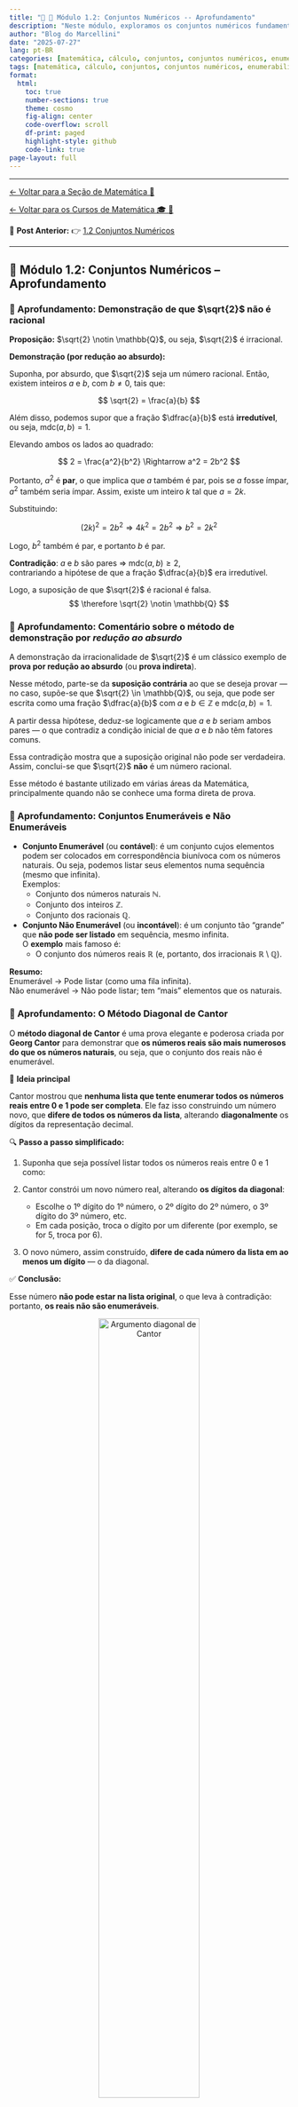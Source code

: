 ```yaml
---
title: "🧠 🔢 Módulo 1.2: Conjuntos Numéricos -- Aprofundamento"
description: "Neste módulo, exploramos os conjuntos numéricos fundamentais que serão utilizados ao longo do curso, com ênfase em suas principais propriedades e exemplos característicos, oferecendo uma visão mais aprofundada de cada um."
author: "Blog do Marcellini"
date: "2025-07-27"
lang: pt-BR
categories: [matemática, cálculo, conjuntos, conjuntos numéricos, enumerabilidade, Cantor, corpo, exercícios]
tags: [matemática, cálculo, conjuntos, conjuntos numéricos, enumerabilidade, Cantor, corpo, exercícios]
format:
  html:
    toc: true
    number-sections: true
    theme: cosmo
    fig-align: center
    code-overflow: scroll
    df-print: paged
    highlight-style: github
    code-link: true
page-layout: full
---
```

---


[← Voltar para a Seção de Matemática 🧮](/posts/matematica/index.qmd)

[← Voltar para os Cursos de Matemática 🎓 🧮](/posts/cursos/matematica/index.qmd)

🎯 **Post Anterior:** 👉 [1.2 Conjuntos Numéricos](/posts/cursos/matematica/calculo/modulo-1/1.2-conjuntos.qmd)

---

<div class=invisivel>
## 🔢 Módulo 1.2: Conjuntos Numéricos -- Aprofundamento
</div>

### 🧠 Aprofundamento: Demonstração de que $\sqrt{2}$ não é racional

::: {.callout-note collapse=false title="🧠 Aprofundamento: Demonstração de que $\sqrt{2}$ não é racional"}
**Proposição:** $\sqrt{2} \notin \mathbb{Q}$, ou seja, $\sqrt{2}$ é irracional.

**Demonstração (por redução ao absurdo):**

Suponha, por absurdo, que $\sqrt{2}$ seja um número racional. Então, existem inteiros $a$ e $b$, com $b \ne 0$, tais que:

$$
\sqrt{2} = \frac{a}{b}
$$

Além disso, podemos supor que a fração $\dfrac{a}{b}$ está **irredutível**, ou seja, $\mathrm{mdc}(a, b) = 1$.

Elevando ambos os lados ao quadrado:

$$
2 = \frac{a^2}{b^2} \Rightarrow a^2 = 2b^2
$$

Portanto, $a^2$ é **par**, o que implica que $a$ também é par, pois se $a$ fosse ímpar, $a^2$ também seria ímpar. Assim, existe um inteiro $k$ tal que $a = 2k$.

Substituindo:

$$
(2k)^2 = 2b^2 \Rightarrow 4k^2 = 2b^2 \Rightarrow b^2 = 2k^2
$$

Logo, $b^2$ também é par, e portanto $b$ é par.

**Contradição**: $a$ e $b$ são pares ⇒ $\mathrm{mdc}(a, b) \geq 2$,  
contrariando a hipótese de que a fração $\dfrac{a}{b}$ era irredutível.

Logo, a suposição de que $\sqrt{2}$ é racional é falsa.  
$$
\therefore \sqrt{2} \notin \mathbb{Q}
$$
:::


### 🧠 Aprofundamento: Comentário sobre o método de demonstração por *redução ao absurdo*

::: {.callout-important collapse=false title="🧠 Aprofundamento: Comentário sobre o método de demonstração por *redução ao absurdo*"}
A demonstração da irracionalidade de $\sqrt{2}$ é um clássico exemplo de **prova por redução ao absurdo** (ou **prova indireta**).

Nesse método, parte-se da **suposição contrária** ao que se deseja provar — no caso, supõe-se que $\sqrt{2} \in \mathbb{Q}$, ou seja, que pode ser escrita como uma fração $\dfrac{a}{b}$ com $a$ e $b \in \mathbb{Z}$ e $\mathrm{mdc}(a,b) = 1$.

A partir dessa hipótese, deduz-se logicamente que $a$ e $b$ seriam ambos pares — o que contradiz a condição inicial de que $a$ e $b$ não têm fatores comuns.

Essa contradição mostra que a suposição original não pode ser verdadeira.  
Assim, conclui-se que $\sqrt{2}$ **não** é um número racional.

Esse método é bastante utilizado em várias áreas da Matemática, principalmente quando não se conhece uma forma direta de prova.
:::


### 🧠 Aprofundamento: Conjuntos Enumeráveis e Não Enumeráveis

::: {.callout-note collapse=false title="🧠 Aprofundamento: Conjuntos Enumeráveis e Não Enumeráveis"}
- **Conjunto Enumerável** (ou **contável**): é um conjunto cujos elementos podem ser colocados em correspondência biunívoca com os números naturais. Ou seja, podemos listar seus elementos numa sequência (mesmo que infinita).  
  Exemplos:
  - Conjunto dos números naturais $\mathbb{N}$.
  - Conjunto dos inteiros $\mathbb{Z}$.
  - Conjunto dos racionais $\mathbb{Q}$.

- **Conjunto Não Enumerável** (ou **incontável**): é um conjunto tão “grande” que **não pode ser listado** em sequência, mesmo infinita.  
  O **exemplo** mais famoso é:
  - O conjunto dos números reais $\mathbb{R}$ $(\text{e, portanto, dos irracionais } \mathbb{R} \setminus \mathbb{Q})$.

**Resumo:**  
Enumerável → Pode listar (como uma fila infinita).  
Não enumerável → Não pode listar; tem “mais” elementos que os naturais.
:::


### 🧠 Aprofundamento: O Método Diagonal de Cantor

::: {.callout-important collapse=false title="🧠 Aprofundamento: O Método Diagonal de Cantor"}
O **método diagonal de Cantor** é uma prova elegante e poderosa criada por **Georg Cantor** para demonstrar que **os números reais são mais numerosos do que os números naturais**, ou seja, que o conjunto dos reais não é enumerável.

🧩 **Ideia principal**

Cantor mostrou que **nenhuma lista que tente enumerar todos os números reais entre 0 e 1 pode ser completa**. Ele faz isso construindo um número novo, que **difere de todos os números da lista**, alterando **diagonalmente** os dígitos da representação decimal.

🔍 **Passo a passo simplificado:**

1. Suponha que seja possível listar todos os números reais entre 0 e 1 como:

   \begin{equation}
      \begin{aligned}
         & x_1=0 . a_{11} a_{12} a_{13} a_{14} \\
         & x_2=0 . a_{21} a_{22} a_{23} a_{24} \\
         & x_3=0 . a_{31} a_{32} a_{33} a_{34} \\
         & \cdots
      \end{aligned}
   \end{equation}   

2. Cantor constrói um novo número real, alterando **os dígitos da diagonal**:  
   - Escolhe o 1º dígito do 1º número, o 2º dígito do 2º número, o 3º dígito do 3º número, etc.  
   - Em cada posição, troca o dígito por um diferente (por exemplo, se for 5, troca por 6).

3. O novo número, assim construído, **difere de cada número da lista em ao menos um dígito** — o da diagonal.

✅ **Conclusão:**

Esse número **não pode estar na lista original**, o que leva à contradição: portanto, **os reais não são enumeráveis**.

<div style="text-align: center;">
  <img src="../images/Diagonal_argument_01_svg.svg" alt="Argumento diagonal de Cantor" width="60%">
  <figcaption><strong>Método Diagonal de Cantor</strong></figcaption>
  <p style="font-size: 0.8em; margin-top: 0.5em;">
    Crédito: Por Jochen Burghardt — Obra do próprio, <a href="https://commons.wikimedia.org/w/index.php?curid=30402203" target="_blank">CC BY-SA 3.0</a>
  </p>
</div>

:::

### 🧠 Aprofundamento: O Método Diagonal de Cantor e a Enumerabilidade dos Racionais Positivos
::: {.callout-note collapse=false title="O Método Diagonal de Cantor e a Enumerabilidade dos Racionais Positivos"}

Uma descoberta surpreendente sobre os números racionais foi feita no final do século XIX e impulsionou a criação da **Teoria dos Conjuntos** por **Georg Cantor**, a partir de 1872. Embora os números racionais sejam densos e não possam ser ordenados de forma simples por magnitude, eles podem ser dispostos como uma sequência infinita $r_1, r_2, \ldots, r_n, \ldots$ na qual todo número racional aparece uma vez.

Dessa forma, os números racionais podem ser enumerados ou contados como primeiro, segundo, ..., enésimo número racional, mesmo que essa ordem não corresponda à ordem de grandeza dos números. Esse resultado — que também vale para os racionais contidos em qualquer intervalo — é expressado assim: **os números racionais são enumeráveis**, ou formam um **conjunto enumerável**.

Para provar esse resultado, basta fornecer uma regra para organizar os números racionais positivos em uma sequência. Todo número racional positivo pode ser escrito como $p/q$, onde $p$ e $q$ são naturais. Para cada inteiro positivo $k$, há exatamente $k-1$ frações da forma $p/q$ em que $p + q = k$. Estas são organizadas em ordem crescente de $p$.

Escrevendo essas listas para $k = 2, 3, 4, \ldots$, obtemos (ver Figura abaixo) uma sequência que contém todos os racionais positivos. Omitindo as frações cujos numeradores e denominadores têm um fator comum maior que 1 — pois representam o mesmo número racional que uma fração anterior — obtemos a sequência:

$$
\frac{1}{1}, \frac{1}{2}, \frac{2}{1}, \frac{1}{3}, \frac{3}{1}, \frac{1}{4}, \frac{2}{3}, \frac{3}{2}, \frac{4}{1}, \frac{1}{5}, \frac{5}{1}, \frac{1}{6}, \frac{2}{5}, \ldots
$$

na qual todo número racional positivo aparece exatamente uma vez. Uma sequência similar contendo todos os números racionais (positivos e negativos) ou apenas os contidos em um intervalo particular pode ser facilmente construída.


<div style="text-align: center;">
  <img src="../images/Diagonal_argument.svg" alt="Método Diagonal de CantorMétodo Diagonal de Cantor" width="60%">
  <figcaption><strong>🧠 Método Diagonal de Cantor: Enumerabilidade dos Racionais Positivos</strong></figcaption>
  <p style="font-size: 0.8em; margin-top: 0.5em;">
    Crédito: Por <a href="//commons.wikimedia.org/wiki/User:Cronholm144" title="User:Cronholm144">Cronholm144</a> - <span class="int-own-work" lang="pt">Obra do próprio</span>, <a href="http://creativecommons.org/licenses/by-sa/3.0/" title="Creative Commons Attribution-Share Alike 3.0">CC BY-SA 3.0</a>, <a href="https://commons.wikimedia.org/w/index.php?curid=2203732">Hiperligação</a>
  </p>
</div>

> A demonstração do teorema segue a apresentação clássica encontrada em Courant e John (1996).

:::


### 🧠 Aprofundamento: Demonstração da Finitude da Representação Decimal

> 🔍 **Teorema:** A fração $\dfrac{a}{b}$ tem representação decimal finita **se e somente se** o denominador $b$ (na forma irredutível) tem como fatores **apenas 2 e 5.**

::: {.callout-important collapse=false title="🧠 Aprofundamento: Demonstração da Finitude da Representação Decimal"}

🔍 **Teorema:** A fração $\dfrac{a}{b}$ tem representação decimal finita **se e somente se** o denominador $b$ (na forma irredutível) tem como fatores **apenas 2 e 5.**

---

✍️ **Demonstração:**

 Seja uma fração racional irredutível $\dfrac{a}{b}$, com $a \in \mathbb{Z}$ e $b \in \mathbb{N}$.

 A representação decimal de $\dfrac{a}{b}$ será **finita** se e somente se for possível escrevê-la como uma fração com denominador da forma $10^n$.

 Sabemos que $10^n = 2^n \cdot 5^n$, ou seja, os únicos fatores primos de $10^n$ são **2** e **5**.

 Logo, se a fração $\dfrac{a}{b}$ puder ser reescrita com denominador $10^n$, então o denominador original $b$ (já simplificado com $a$) **só pode conter os fatores primos 2 e 5**.

 Se $b$ tiver algum outro fator primo (como 3, 7, 11, etc.), então **não será possível transformá-lo em uma potência de 10**, e sua representação decimal será **infinita periódica** (isto é, uma **dízima periódica**).

 ---

 🔢 **Exemplos**:

 - $\dfrac{3}{8} = 0{,}375$ ✅  
   (Denominador $8 = 2^3$, apenas fator 2 → decimal finita)

 - $\dfrac{7}{20} = 0{,}35$ ✅  
   (Denominador $20 = 2^2 \cdot 5$, apenas fatores 2 e 5 → decimal finita)

 - $\dfrac{4}{15} = 0{,}\overline{26}$ ❌  
   (Denominador $15 = 3 \cdot 5$, contém fator 3 → dízima periódica)

 - $\dfrac{5}{6} = 0{,}\overline{83}$ ❌  
   (Denominador $6 = 2 \cdot 3$, contém fator 3 → dízima periódica)

 ✅ **Conclusão:** A fração $\dfrac{a}{b}$ tem representação decimal finita **se e somente se** o denominador $b$ (na forma irredutível) tem como fatores **apenas 2 e 5**.

:::


### 🧠 Aprofundamento: Propriedades dos Números Reais e a Estrutura de Corpo Ordenado Completo

::: {.callout-note collapse=false title="🧠 Aprofundamento: Propriedades dos Números Reais e a Estrutura de Corpo Ordenado Completo"}

Para compreender melhor as propriedades dos números reais, é útil adotar uma perspectiva mais abstrata e estrutural. A seguir, apresentamos um resumo das propriedades que caracterizam $\mathbb{R}$ como um **corpo ordenado completo**.

---

🔷 **1. Corpo $(\mathbb{R}, +, \cdot)$**

Um **corpo** (ou **campo**) é um conjunto não vazio munido de duas operações, adição ($+$) e multiplicação ($\cdot$), satisfazendo as seguintes propriedades:

 **Aditivas:**

- *Fechamento:* Se $a, b \in \mathbb{R}$, então $a + b \in \mathbb{R}$.
- *Associatividade:* $(a + b) + c = a + (b + c)$.
- *Elemento neutro:* Existe $0 \in \mathbb{R}$ tal que $a + 0 = a$.
- *Elemento simétrico:* Para cada $a \in \mathbb{R}$, existe $-a$ tal que $a + (-a) = 0$.
- *Comutatividade:* $a + b = b + a$.

 **Multiplicativas:**

- *Fechamento:* Se $a, b \in \mathbb{R}$, então $a \cdot b \in \mathbb{R}$.
- *Associatividade:* $(a \cdot b) \cdot c = a \cdot (b \cdot c)$.
- *Elemento neutro:* Existe $1 \in \mathbb{R}$, com $1 \ne 0$, tal que $a \cdot 1 = a$.
- *Inverso multiplicativo:* Se $a \ne 0$, existe $a^{-1} \in \mathbb{R}$ tal que $a \cdot a^{-1} = 1$.
- *Comutatividade:* $a \cdot b = b \cdot a$.

 **Distributividade:**

- $a \cdot (b + c) = a \cdot b + a \cdot c$.

---

 🔶 **2. Corpo Ordenado**

Além das propriedades anteriores, o conjunto dos reais possui uma **relação de ordem total** $(\leq)$ compatível com as operações, ou seja:

- **Tricotomia**: Para todo $a \in \mathbb{R}$, vale exatamente uma das alternativas: 
$$a > 0 \text{, } a = 0 \text{ ou } a < 0$$.

- **Fechamento da ordem**:

  - Se $a \leq b$, então $a + c \leq b + c$.

  - Se $0 \leq a$ e $0 \leq b$, então $0 \leq a \cdot b$.

Essa estrutura torna $\mathbb{R}$ um **corpo ordenado**.

---

 🟩 **3. Corpo Ordenado Completo**

A **completude** é a propriedade que distingue os números reais dos racionais:

- **Propriedade de completude**: Todo subconjunto não vazio de $\mathbb{R}$ que é limitado superiormente possui um **supremo** (menor dos majorantes) em $\mathbb{R}$.

Essa propriedade não é satisfeita pelos racionais $(\mathbb{Q})$, o que justifica a construção dos reais como extensão de $\mathbb{Q}$.

---

📌 **Resumo**: O conjunto dos números reais $\mathbb{R}$ é um **corpo ordenado completo**, estrutura fundamental para a Análise Matemática e outras áreas da Matemática pura e aplicada.

:::

### 🧠 Aprofundamento: A Propriedade de Completude dos Números Reais

::: {.callout-important collapse=false title="🧠 Aprofundamento: A Propriedade de Completude dos Números Reais"}

No conjunto dos números reais $\mathbb{R}$, todo subconjunto **não vazio** e **limitado superiormente** possui um **supremo** (também chamado de **mínimo limite superior**). Essa é a **propriedade de completude** (ou **axioma do supremo**) dos reais — algo que **não ocorre** nos racionais $\mathbb{Q}$.

Vamos entender melhor alguns termos importantes:

- **Limitado superiormente**: um conjunto $A \subset \mathbb{R}$ é **limitado superiormente** se existe um número real $M$ tal que **todo elemento** $a \in A$ satisfaz $a \leq M$.

- **Limitado inferiormente**: um conjunto $A \subset \mathbb{R}$ é **limitado inferiormente** se existe $m \in \mathbb{R}$ tal que $a \geq m$ para todo $a \in A$.

- **Majorante**: é qualquer número real $M$ que seja maior ou igual a **todos** os elementos do conjunto. Ex: $10$ é majorante de $A = \{1, 2, 5\}$, mas também é majorante de $A = \{1, 2, 5, 9.9\}$.

- **Minorante**: é um número real $m$ tal que $m \leq a$, para todo $a \in A$.

- **Supremo (limite superior mínimo)**: é o **menor** dos majorantes de um conjunto. Mesmo que ele **não pertença ao conjunto**, ele representa a menor “barreira superior”.

- **Ínfimo (limite inferior máximo)**: é o **maior** dos minorantes. Análogo ao supremo, mas inferior.

---

  **Exemplo:** Considere o conjunto  
$$
A = \{x \in \mathbb{Q} \mid x^2 < 2\}.
$$ 
Esse conjunto é formado por todos os números racionais cujo quadrado é estritamente menor que 2.  

Note que $A$ é **limitado superiormente em $\mathbb{Q}$**, pois há racionais maiores do que todos os seus elementos. Por exemplo, $x = 2$ é um majorante racional, já que $2^2 = 4 > 2$, e todos os elementos de $A$ são menores que 2.  

No entanto, **não existe um supremo racional para esse conjunto**, ou seja, não há um menor dos majorantes de $A$ que pertença a $\mathbb{Q}$. O número que melhor cumpriria esse papel seria $\sqrt{2}$, que é irracional $(\sqrt{2} \notin \mathbb{Q})$.  

Assim, qualquer racional **menor que $\sqrt{2}$ não é majorante** de $A$, e qualquer racional **maior que $\sqrt{2}$** não pertence ao conjunto, o que impede que o supremo exista dentro dos racionais.

Já no conjunto dos reais $\mathbb{R}$, o número $\sqrt{2}$ existe e pertence ao corpo dos reais. Assim, em $\mathbb{R}$, o **supremo de $A$** é:  
$$
\sup A = \sqrt{2}.
$$

![](../images/supremo.png){fig-align="center" width=100% fig-cap="sup de A"}

Este exemplo mostra que **$\mathbb{Q}$ não é um corpo completo** — existem subconjuntos de $\mathbb{Q}$ que são limitados superiormente, mas **não possuem supremo em $\mathbb{Q}$**.

Por outro lado, $\mathbb{R}$ é **um corpo completo**, pois todo subconjunto limitado superiormente possui um supremo em $\mathbb{R}$.

---

💡 **Resumo importante**:  
A propriedade de completude garante que os reais “preenchem todos os buracos” da reta numérica. É isso que faz $\mathbb{R}$ ser um **corpo ordenado completo**.

:::


### 👨‍💻 🐍 Aprofundamento: Código Python -- Visualizando o Conjunto $\{ x \in \mathbb{Q} \mid x^2 < 2 \}$

::: {.callout-tip collapse=true title="👨‍💻 🐍 Aprofundamento: Código Python -- Visualizando o Conjunto $\\{ x \\in \\mathbb{Q} \\mid x^2 < 2 \\}$"}

Use o código abaixo no Jupyter para visualizar o conjunto de racionais cujo quadrado é menor que 2. A curva $y = x^2$, os racionais $1$, $1.2$, $1.3$, $1.4$ e o supremo $\sqrt{2}$ também são exibidos.

```python
import matplotlib.pyplot as plt
import numpy as np

# Valores de x em um domínio visual interessante
x = np.linspace(0, 2, 400)
y = x**2

# Conjunto dos racionais x com x^2 < 2
# Escolhendo alguns pontos racionais específicos
rational_x = np.array([1.0, 1.2, 1.3, 1.4])
rational_y = rational_x**2

# Valor de sqrt(2)
sqrt2 = np.sqrt(2)

# Criando a imagem
plt.figure(figsize=(6, 4))
plt.plot(x, y, label=r'$y = x^2$', color='blue')
plt.axhline(2, color='gray', linestyle='--', label=r'$y = 2$')
plt.scatter(rational_x, rational_y, color='red', label=r'$\mathbb{Q}$ com $x^2 < 2$')

# Marcação do supremo
plt.axvline(sqrt2, color='green', linestyle='--', label=r'$\sup = \sqrt{2}$')
plt.text(sqrt2 + 0.02, 1, r'$\sqrt{2}$ (irracional)', color='green')

# Ajustes visuais
plt.title(r'Exemplo: $x \in \mathbb{Q} \mid x^2 < 2$')
plt.xlabel('x')
plt.ylabel('y')
plt.grid(True)
plt.legend()
plt.tight_layout()

# Mostrar imagem
plt.show()
```
:::

![Completude da variável observada ao longo do tempo](../images/grafico_completude.png){fig-align="center" width=100% fig-cap="Completude da variável observada ao longo do tempo"}

---


### 🧠 Exercícios de Revisão

::: {.callout-note collapse=false title="🧠 Exercícios de Revisão — Módulo 1.2: Conjuntos Numéricos"}

 
 1. Determine se os conjuntos abaixo são enumeráveis ou não enumeráveis:  
    (a) $\mathbb{N}$ (b) $\mathbb{Z}$ (c) $\mathbb{Q}$ (d) $\mathbb{R}$ (e) Conjunto dos números irracionais positivos
 
 2. Use o Método Diagonal de Cantor para demonstrar que os números reais entre 0 e 1 são não enumeráveis.
 
 3. O conjunto $\mathbb{R}$ é um corpo ordenado completo. Explique o que isso significa com suas próprias palavras.

 4. Utilize **redução ao absurdo** para demonstrar que $\sqrt{2}$ não é racional.

 5. Mostre que a representação decimal de um número racional é sempre **finita ou periódica**.

 6. Explique por que não existem números racionais cuja expansão decimal seja infinita **não periódica**.

 7. Escreva uma definição formal de **conjunto enumerável**, e justifique por que $\mathbb{Q}$ é enumerável.

 8. Mostre por que o conjunto $\mathbb{N} \times \mathbb{N}$ (pares ordenados de naturais) é enumerável.

 9. Por que a propriedade de completude não vale em $\mathbb{Q}$? Dê um exemplo.

 10. Escreva a fração geratriz da dízima periódica abaixo e simplifique o resultado:
$$
x = 0,142857\;142857\ldots
$$

:::

### 📝 Resoluções Comentadas

::: {.callout-important collapse=true title="📝 Resoluções Comentadas"}
 
 1. (a) Enumerável  
    (b) Enumerável  
    (c) Enumerável  
    (d) Não enumerável  
    (e) Não enumerável
 
 2. O método diagonal constrói um número diferente de cada número de uma lista supostamente completa, mostrando que tal lista **nunca é completa**, então ℝ não é enumerável.
 
 3. Corpo ordenado completo:
$\mathbb{R}$ tem as operações +, ×, ≤ bem definidas, com propriedades usuais, e satisfaz a **propriedade de completude**: todo conjunto limitado superiormente possui supremo.

 4. Suponha que $\sqrt{2} = \frac{p}{q}$ seja racional e irredutível. Então $2q^2 = p^2$, logo $p^2$ é par, e $p$ também é par. Seja $p = 2k$. Substituindo, temos $2q^2 = (2k)^2 = 4k^2 \Rightarrow q^2 = 2k^2$, então $q$ também é par — o que contradiz a suposição de que $\frac{p}{q}$ é irredutível.  
   **Conclusão:** $\sqrt{2} \notin \mathbb{Q}$.

 5. Se um número racional é escrito como fração $\frac{p}{q}$, com $q \in \mathbb{N}$, a divisão de $p \div q$ terá, no máximo, $q$ restos possíveis: $0, 1, \ldots, q-1$. Como o conjunto de restos é finito, o processo de divisão entra em **repetição** após certo ponto → a expansão decimal será **finita ou periódica**.

 6. Números racionais sempre têm divisão com restos finitos. Uma expansão decimal infinita **não periódica** indica que **não há repetição nos restos**, o que só pode ocorrer com irracionais.  
   Portanto, apenas irracionais têm expansão infinita **não periódica**.

 7. Um conjunto $A$ é **enumerável** se existe uma bijeção $f: \mathbb{N} \to A$.  
   O conjunto $\mathbb{Q}$ é enumerável porque seus elementos podem ser escritos como frações $\frac{p}{q}$, organizadas em uma tabela e percorridas por diagonais — como mostrou Cantor.

 8. O conjunto $\mathbb{N} \times \mathbb{N}$ pode ser listado diagonalmente:  
   $$
   (1,1), (1,2), (2,1), (1,3), (2,2), (3,1), \ldots
   $$
   Essa técnica estabelece uma bijeção com $\mathbb{N}$, mostrando que o produto cartesiano de dois conjuntos enumeráveis também é enumerável.

 9. Exemplo clássico:  
   O conjunto $A = \{x \in \mathbb{Q} \mid x^2 < 2\}$ é limitado superiormente em $\mathbb{Q}$, mas não possui supremo racional (pois $\sqrt{2} \notin \mathbb{Q}$).  
   Portanto, $\mathbb{Q}$ **não satisfaz a propriedade de completude**.

 10. Essa é uma dízima periódica de período 6. Seja:

$$
x = 0,142857\;142857\ldots
$$

   Multiplicamos ambos os lados por $10^6=1.000.000$:

$$
10^6 x = 142857,142857\dots
$$

   Subtraindo as equações:

$$
10^6 x - x = 142857,142857\ldots - 0,142857\ldots
$$
$$
(10^6 - 1)x = 142857
$$
$$
999999x = 142857
$$
$$
x = \frac{142857}{999999}
$$

   Simplificando:

$$
x = \frac{1}{7}
$$

   Portanto, $0,142857142857\ldots = \frac{1}{7}$.

:::


---

🎯 **Próximo Post:** ⏳ **Em Breve!**

---

🔝 [Voltar ao Topo](1.2-conjuntos-ap.qmd)

*Blog do Marcellini — Explorando a Matemática com Rigor e Beleza.*

:::{.callout-note}
*Criado por Blog do Marcellini com ❤️ e código.*
:::

## 🔗 Links Úteis

- 🧑‍🏫 [Sobre o Blog](/posts/pessoal/sobre-o-blog.qmd)
- 💻 <a href="https://github.com/marcellini-celso/blog-marcellini-V2.git" target="_blank">GitHub do Projeto</a>
- 📬 [Contato por E-mail](mailto:prof.marcellini@gmail.com)

